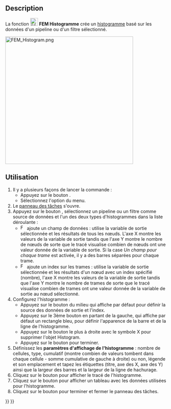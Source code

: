 <languages/>

{{Docnav/fr
|[[FEM_PostLineplot/fr|Courbe]]
|[[FEM_PostSpreadsheet/fr|Tableau]]
|[[FEM_Workbench/fr|Atelier FEM]]
|IconL=FEM_PostLineplot.svg
|IconR=FEM_PostSpreadsheet.svg
|IconC=Workbench_FEM.svg
}}

{{GuiCommand/fr
|Name=FEM PostHistogram
|Name/fr=FEM Histogramme
|MenuLocation=Résultats → Visualisation des données → Créer un histogramme
|Workbenches=[[FEM_Workbench/fr|FEM]]
|Version=1.1
|SeeAlso=[[FEM_tutorial/fr|FEM Tutoriel]]
}}

==Description==

La fonction [[Image:FEM_PostHistogram.svg|24px]] '''FEM Histogramme''' crée un [https://fr.wikipedia.org/wiki/Histogramme histogramme] basé sur les données d'un pipeline ou d'un filtre sélectionné.

[[File:FEM_Histogram.png|400px]]
{{Caption|Exemple d'histogramme}}

<span id="Usage"></span>
==Utilisation==

# Il y a plusieurs façons de lancer la commande :
#* Appuyez sur le bouton {{Button|[[Image:FEM_PostHistogram.svg|16px]] [[FEM_PostHistogram/fr|Créer un histogramme]]}}.
#* Sélectionnez l'option {{MenuCommand|Résultats → Visualisation des données → [[Image:FEM_PostHistogram.svg|16px]] Créer un histogramme}} du menu.
# Le [[Task_panel/fr|panneau des tâches]] s'ouvre.
# Appuyez sur le bouton {{Button|Ajouter des données}}, sélectionnez un pipeline ou un filtre comme source de données et l'un des deux types d'histogrammes dans la liste déroulante :
#* [[Image:FEM_PostIndex.svg|16px]] ajoute un champ de données : utilise la variable de sortie sélectionnée et les résultats de tous les nœuds. L'axe X montre les valeurs de la variable de sortie tandis que l'axe Y montre le nombre de nœuds de sorte que le tracé visualise combien de nœuds ont une valeur donnée de la variable de sortie. Si la case ''Un champ pour chaque trame'' est activée, il y a des barres séparées pour chaque trame.
#* [[Image:FEM_PostField.svg|16px]] ajoute un index sur les trames : utilise la variable de sortie sélectionnée et les résultats d'un nœud avec un index spécifié (nombre), l'axe X montre les valeurs de la variable de sortie tandis que l'axe Y montre le nombre de trames de sorte que le tracé visualise combien de trames ont une valeur donnée de la variable de sortie au nœud sélectionné.
# Configurez l'histogramme :
#* Appuyez sur le bouton du milieu qui affiche par défaut {{Button|Index}} pour définir la source des données de sortie et l'index.
#* Appuyez sur le 3ème bouton en partant de la gauche, qui affiche par défaut un rectangle bleu, pour définir l'apparence de la barre et de la ligne de l'histogramme.
#* Appuyez sur le bouton le plus à droite avec le symbole X pour supprimer l'objet Histogram.
#* Appuyez sur le bouton {{Button|OK}} pour terminer.
# Définissez les '''paramètres d'affichage de l'histogramme''' : nombre de cellules, type, cumulatif (montre combien de valeurs tombent dans chaque cellule - somme cumulative de gauche à droite) ou non, légende et son emplacement et tapez les étiquettes (titre, axe des X, axe des Y) ainsi que la largeur des barres et la largeur de la ligne de hachurage.
# Cliquez sur le bouton {{Button|Afficher le tracé}} pour afficher le tracé de l'histogramme.
# Cliquez sur le bouton {{Button|Afficher les données}} pour afficher un tableau avec les données utilisées pour l'histogramme.
# Cliquez sur le bouton {{Button|OK}} pour terminer et fermer le panneau des tâches.


{{Docnav/fr
|[[FEM_PostLineplot/fr|Courbe]]
|[[FEM_PostSpreadsheet/fr|Tableau]]
|[[FEM_Workbench/fr|Atelier FEM]]
|IconL=FEM_PostLineplot.svg
|IconR=FEM_PostSpreadsheet.svg
|IconC=Workbench_FEM.svg
}}

{{FEM_Tools_navi{{#translation:}}}}
{{Userdocnavi{{#translation:}}}}